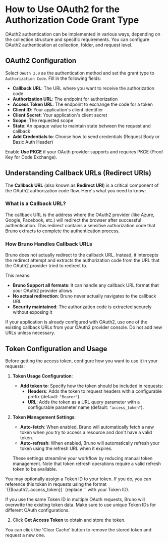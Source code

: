 
# How to Use OAuth2 for the Authorization Code Grant Type

OAuth2 authentication can be implemented in various ways, depending on the collection structure and specific requirements. You can configure OAuth2 authentication at collection, folder, and request level.

## OAuth2 Configuration

Select `OAuth 2.0` as the authentication method and set the grant type to `Authorization Code`. Fill in the following fields:

- **Callback URL**: The URL where you want to receive the authorization code
- **Authorization URL**: The endpoint for authorization
- **Access Token URL**: The endpoint to exchange the code for a token
- **Client ID**: Your application's client identifier
- **Client Secret**: Your application's client secret
- **Scope**: The requested scope
- **State**: An opaque value to maintain state between the request and callback
- **Add Credentials to**: Choose how to send credentials (Request Body or Basic Auth Header)

Enable **Use PKCE** if your OAuth provider supports and requires PKCE (Proof Key for Code Exchange).

## Understanding Callback URLs (Redirect URIs)

The **Callback URL** (also known as **Redirect URI**) is a critical component of the OAuth2 authorization code flow. Here's what you need to know:

### What is a Callback URL?

The callback URL is the address where the OAuth2 provider (like Azure, Google, Facebook, etc.) will redirect the browser after successful authentication. This redirect contains a sensitive authorization code that Bruno extracts to complete the authentication process.

### How Bruno Handles Callback URLs

Bruno does not actually redirect to the callback URL. Instead, it intercepts the redirect attempt and extracts the authorization code from the URL that the OAuth2 provider tried to redirect to.

This means:
- **Bruno Support all formats**: It can handle any callback URL format that your OAuth2 provider allows
- **No actual redirection**: Bruno never actually navigates to the callback URL
- **Security maintained**: The authorization code is extracted securely without exposing it

<Callout type="warning">
If your application is already configured with OAuth2, use one of the existing callback URLs from your OAuth2 provider console. Do not add new URLs unless necessary.
</Callout>

## Token Configuration and Usage

Before getting the access token, configure how you want to use it in your requests:

1. **Token Usage Configuration**:
   - **Add token to**: Specify how the token should be included in requests:
     - **Headers**: Adds the token to request headers with a configurable prefix (default: `"Bearer"`).
     - **URL**: Adds the token as a URL query parameter with a configurable parameter name (default: `"access_token"`).

2. **Token Management Settings**:
   - **Auto-fetch**: When enabled, Bruno will automatically fetch a new token when you try to access a resource and don't have a valid token.
   - **Auto-refresh**: When enabled, Bruno will automatically refresh your token using the refresh URL when it expires.

   These settings streamline your workflow by reducing manual token management. Note that token refresh operations require a valid refresh token to be available.

<Callout type="important">
  You may optionally assign a Token ID to your token. If you do, you can reference this token in requests using the format `{{$oauth2.<tokenId>.access_token}}` (replace `<tokenId>` with your Token ID).
</Callout>

<Callout>
  
  If you use the same Token ID in multiple OAuth requests, Bruno will overwrite the existing token data. Make sure to use unique Token IDs for different OAuth configurations.
</Callout>

2. Click **Get Access Token** to obtain and store the token.

<Callout type="info">
  You can click the 'Clear Cache' button to remove the stored token and request a new one.
</Callout>
